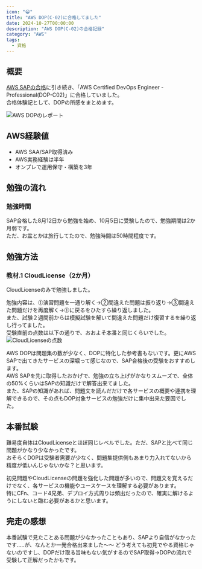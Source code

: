 ```yaml
---
icon: "😁"
title: "AWS DOP(C-02)に合格してました"
date: 2024-10-27T00:00:00
description: "AWS DOP(C-02)の合格記録"
category: "AWS"
tags:
  - 資格
---
```

## 概要
[AWS SAPの合格](https://sori883.dev/posts/aws_sap_c02_passrecord/)に引き続き、「AWS Certified DevOps Engineer - Professional(DOP-C02)」に合格していました。  
合格体験記として、DOPの所感をまとめます。  

![AWS DOPのレポート](./aws_dop_report.webp)

## AWS経験値

- AWS SAA/SAP取得済み
- AWS実務経験は半年
- オンプレで運用保守・構築を3年

## 勉強の流れ
### 勉強時間
SAP合格した8月12日から勉強を始め、10月5日に受験したので、勉強期間は2か月弱です。  
ただ、お盆とかは旅行してたので、勉強時間は50時間程度です。  

## 勉強方法
### 教材.1 CloudLicense（2か月）
CloudLicenseのみで勉強しました。  
<ExLinkCard url="https://cloud-license.com/" />

勉強内容は、⓵演習問題を一通り解く→②間違えた問題は振り返り→③間違えた問題だけを再度解く→⓵に戻るをひたすら繰り返しました。  
また、試験２週間前からは模擬試験を解いて間違えた問題だけ復習するを繰り返し行ってました。  
受験直前の点数は以下の通りで、おおよそ本番と同じくらいでした。  
![CloudLicenseの点数](./aws_dop_cl.webp)

AWS DOPは問題集の数が少なく、DOPに特化した参考書もないです。更にAWS SAPで出てきたサービスの深堀って感じなので、SAP合格後の受験をおすすめします。   
AWS SAPを先に取得したおかげで、勉強の立ち上げがかなりスムーズで、全体の50%くらいはSAPの知識だけで解答出来てました。  
また、SAPの知識があれば、問題文を読んだだけで各サービスの概要や連携を理解できるので、その点もDOP対象サービスの勉強だけに集中出来た要因でした。  

## 本番試験
難易度自体はCloudLicenseとほぼ同じレベルでした。ただ、SAPと比べて同じ問題がかなり少なかったです。  
おそらくDOPは受験者需要が少なく、問題集提供側もあまり力入れてないから精度が低いんじゃないかな？と思います。  

初見問題やCloudLicenseの問題を強化した問題が多いので、問題文を覚えるだけでなく、各サービスの機能やユースケースを理解する必要があります。  
特にCFn、コード4兄弟、デプロイ方式周りは頻出だったので、確実に解けるようにしないと臨む必要があるかと思います。  

## 完走の感想
本番試験で見たことある問題が少なかったこともあり、SAPより自信がなかったです.....が、なんとか一発合格出来ました～～
どう考えても初見でやる資格じゃないのですし、DOPだけ取る旨味もない気がするのでSAP取得→DOPの流れで受験して正解だったかもです。    
